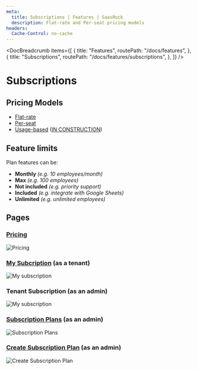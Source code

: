 ```yaml
---
meta:
  title: Subscriptions | Features | SaasRock
  description: Flat-rate and Per-seat pricing models
headers:
  Cache-Control: no-cache
---
```



<DocBreadcrumb
  items={[
    {
      title: "Features",
      routePath: "/docs/features",
    },
    {
      title: "Subscriptions",
      routePath: "/docs/features/subscriptions",
    },
  ]}
/>

# Subscriptions

## Pricing Models

- [Flat-rate](https://stripe.com/docs/products-prices/pricing-models#flat-rate)
- [Per-seat](https://stripe.com/docs/products-prices/pricing-models#per-seat)
- [Usage-based](https://stripe.com/docs/products-prices/pricing-models#usage-based-pricing) ([IN CONSTRUCTION](/docs/roadmap))

## Feature limits

Plan features can be:

- **Monthly** _(e.g. 10 employees/month)_
- **Max** _(e.g. 100 employees)_
- **Not included** _(e.g. priority support)_
- **Included** _(e.g. integrate with Google Sheets)_
- **Unlimited** _(e.g. unlimited employees)_

## Pages

### [Pricing](/pricing)

<img
  class="bg-gray-100 border-gray-500 border-2 border-dashed rounded-lg object-cover h-95"
  src="https://yahooder.sirv.com/saasrock/features/subscriptions/pricing.png"
  alt="Pricing"
/>

### [My Subcription](/app/acme-corp-1/settings/subscription) (as a tenant)

<img
  class="bg-gray-100 border-gray-500 border-2 border-dashed rounded-lg object-cover h-95"
  src="https://yahooder.sirv.com/saasrock/features/subscriptions/my-subscription.png"
  alt="My subscription"
/>

### Tenant Subscription (as an admin)

<img
  class="bg-gray-100 border-gray-500 border-2 border-dashed rounded-lg object-cover h-95"
  src="https://yahooder.sirv.com/saasrock/features/subscriptions/tenant-subscription.png"
  alt="My subscription"
/>

### [Subscription Plans](/admin/setup/pricing) (as an admin)

<img
  class="bg-gray-100 border-gray-500 border-2 border-dashed rounded-lg object-cover h-95"
  src="https://yahooder.sirv.com/saasrock/features/subscriptions/subscription-plans.png"
  alt="Subscription Plans"
/>

### [Create Subscription Plan](/admin/setup/pricing/new) (as an admin)

<img
  class="bg-gray-100 border-gray-500 border-2 border-dashed rounded-lg object-cover h-95"
  src="https://yahooder.sirv.com/saasrock/features/subscriptions/create-subscription-plan.png"
  alt="Create Subscription Plan"
/>
